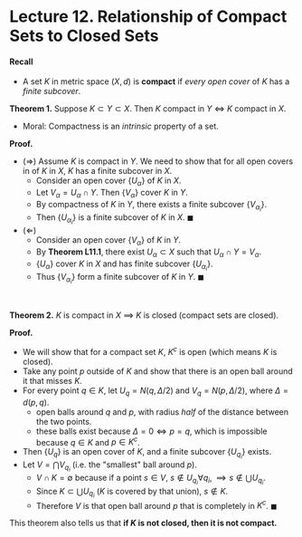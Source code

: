 # Lecture 12. Relationship of Compact Sets to Closed Sets

#### Recall

- A set $K$ in metric space $(X, d)$ is **compact** if _every open cover_ of $K$ has a _finite subcover_.

**Theorem 1.** Suppose $K \subset Y \subset X$. Then $K$ compact in $Y$ $\iff$ $K$ compact in $X$.
- Moral: Compactness is an _intrinsic_ property of a set.

**Proof.**
- ($\Rightarrow$) Assume $K$ is compact in $Y$. We need to show that for all open covers in of $K$ in $X$, $K$ has a finite subcover in $X$.
    - Consider an open cover $\{U_\alpha\}$ of $K$ in $X$.
    - Let $V_\alpha = U_\alpha \cap Y$. Then $\{V_\alpha\}$ cover $K$ in $Y$.
    - By compactness of $K$ in $Y$, there exists a finite subcover $\{V_{\alpha_i}\}$.
    - Then $\{U_{\alpha_i}\}$ is a finite subcover of $K$ in $X$. $\blacksquare$
- ($\Leftarrow$)
    - Consider an open cover $\{V_\alpha\}$ of $K$ in $Y$.
    - By **Theorem L11.1**, there exist $U_\alpha \subset X$ such that $U_\alpha \cap Y = V_\alpha$.
    - $\{U_\alpha\}$ cover $K$ in $X$ and has finite subcover $\{U_{\alpha_i}\}$.
    - Thus $\{V_{\alpha_i}\}$ form a finite subcover of $K$ in $Y$. $\blacksquare$

<br />

**Theorem 2.** $K$ is compact in $X$ $\implies$ $K$ is closed (compact sets are closed).

**Proof.**
- We will show that for a compact set $K$, $K^c$ is open (which means $K$ is closed).
- Take any point $p$ outside of $K$ and show that there is an open ball around it that misses $K$.
- For every point $q \in K$, let $U_q = N(q, \Delta/2)$ and $V_q = N(p, \Delta/2)$, where $\Delta = d(p, q)$.
    - open balls around $q$ and $p$, with radius _half_ of the distance between the two points.
    - these balls exist because $\Delta = 0 \iff p = q$, which is impossible because $q \in K$ and $p \in K^c$.
- Then $\{U_q\}$ is an open cover of $K$, and a finite subcover $\{U_{q_i}\}$ exists.
- Let $V = \bigcap V_{q_i}$ (i.e. the "smallest" ball around $p$).
    - $V \cap K = \emptyset$ because if a point $s \in V$, $s \notin U_{q_i} \forall q_i, \implies s \notin \bigcup U_{q_i}$.
    - Since $K \subset \bigcup U_{q_i}$ ($K$ is covered by that union), $s \notin K$.
    - Therefore $V$ is that open ball around $p$ that is completely in $K^c$. $\blacksquare$

This theorem also tells us that **if $K$ is not closed, then it is not compact.**

